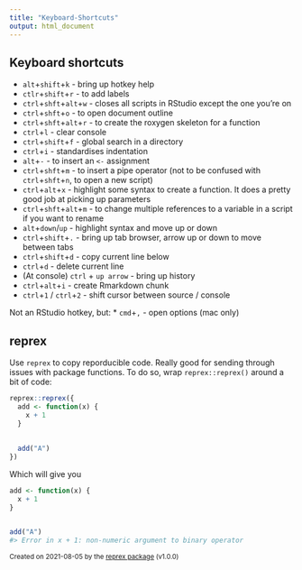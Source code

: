 ---
title: "Keyboard-Shortcuts"
output: html_document
---

## Keyboard shortcuts

* `alt`+`shift`+`k` - bring up hotkey help
* `ctlr`+`shift`+`r` - to add labels
* `ctrl`+`shft`+`alt`+`w` - closes all scripts in RStudio except the one you're on
* `ctrl`+`shft`+`o` - to open document outline
* `ctrl`+`shft`+`alt`+`r` - to create the roxygen skeleton for a function
* `ctrl`+`l` - clear console
* `ctrl`+`shift`+`f` - global search in a directory
* `ctrl`+`i` - standardises indentation
* `alt`+`-` - to insert an `<-` assignment
* `ctrl`+`shft`+`m` - to insert a pipe operator (not to be confused with `ctrl`+`shft`+`n`, to open a new script)
* `ctrl`+`alt`+`x` - highlight some syntax to create a function. It does a pretty good job at picking up parameters
* `ctrl`+`shft`+`alt`+`m` - to change multiple references to a variable in a script if you want to rename
* `alt`+`down`/`up` - highlight syntax and move up or down
* `ctrl`+`shift`+`.` - bring up tab browser, arrow up or down to move between tabs
* `ctrl`+`shift`+`d` - copy current line below
* `ctrl`+`d` - delete current line
* (At console) `ctrl` + `up arrow` - bring up history
* `ctrl`+`alt`+`i` - create Rmarkdown chunk
* `ctrl`+`1` / `ctrl`+`2` - shift cursor between source / console


Not an RStudio hotkey, but:
* `cmd`+`,` - open options (mac only)

## reprex

Use `reprex` to copy reporducible code. Really good for sending through issues with package functions. To do so, wrap `reprex::reprex()` around a bit of code:

``` r
reprex::reprex({
  add <- function(x) {
    x + 1
  }
  
  
  add("A")
})

```

Which will give you


``` r
add <- function(x) {
  x + 1
}


add("A")
#> Error in x + 1: non-numeric argument to binary operator
```

<sup>Created on 2021-08-05 by the [reprex package](https://reprex.tidyverse.org) (v1.0.0)</sup>

